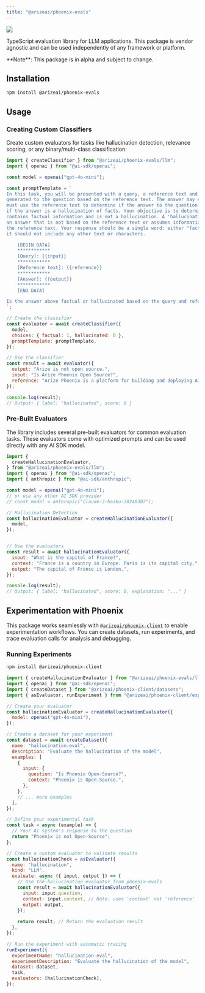 ```yaml
---
title: "@arizeai/phoenix-evals"
---
```


<a href="https://www.npmjs.com/package/@arizeai/phoenix-evals"><img src="/images/41b96bc0-40arizeai2Fphoenix-evals.svg" className='inline'/></a>

TypeScript evaluation library for LLM applications. This package is vendor agnostic and can be used independently of any framework or platform.

<Note>
**Note**: This package is in alpha and subject to change.

</Note>

## Installation

```bash
npm install @arizeai/phoenix-evals
```

## Usage

### Creating Custom Classifiers

Create custom evaluators for tasks like hallucination detection, relevance scoring, or any binary/multi-class classification:

```javascript
import { createClassifier } from "@arizeai/phoenix-evals/llm";
import { openai } from "@ai-sdk/openai";

const model = openai("gpt-4o-mini");

const promptTemplate = `
In this task, you will be presented with a query, a reference text and an answer. The answer is
generated to the question based on the reference text. The answer may contain false information. You
must use the reference text to determine if the answer to the question contains false information,
if the answer is a hallucination of facts. Your objective is to determine whether the answer text
contains factual information and is not a hallucination. A 'hallucination' refers to
an answer that is not based on the reference text or assumes information that is not available in
the reference text. Your response should be a single word: either "factual" or "hallucinated", and
it should not include any other text or characters.

    [BEGIN DATA]
    ************
    [Query]: {{input}}
    ************
    [Reference text]: {{reference}}
    ************
    [Answer]: {{output}}
    ************
    [END DATA]

Is the answer above factual or hallucinated based on the query and reference text?
`;

// Create the classifier
const evaluator = await createClassifier({
  model,
  choices: { factual: 1, hallucinated: 0 },
  promptTemplate: promptTemplate,
});

// Use the classifier
const result = await evaluator({
  output: "Arize is not open source.",
  input: "Is Arize Phoenix Open Source?",
  reference: "Arize Phoenix is a platform for building and deploying AI applications. It is open source.",
});

console.log(result);
// Output: { label: "hallucinated", score: 0 }
```

### Pre-Built Evaluators

The library includes several pre-built evaluators for common evaluation tasks. These evaluators come with optimized prompts and can be used directly with any AI SDK model.

```javascript
import { 
  createHallucinationEvaluator,
} from "@arizeai/phoenix-evals/llm";
import { openai } from "@ai-sdk/openai";
import { anthropic } from "@ai-sdk/anthropic";

const model = openai("gpt-4o-mini");
// or use any other AI SDK provider
// const model = anthropic("claude-3-haiku-20240307");

// Hallucination Detection
const hallucinationEvaluator = createHallucinationEvaluator({
  model,
});


// Use the evaluators
const result = await hallucinationEvaluator({
  input: "What is the capital of France?",
  context: "France is a country in Europe. Paris is its capital city.",
  output: "The capital of France is London.",
});

console.log(result);
// Output: { label: "hallucinated", score: 0, explanation: "..." }
```

## Experimentation with Phoenix

This package works seamlessly with [`@arizeai/phoenix-client`](https://www.npmjs.com/package/@arizeai/phoenix-client) to enable experimentation workflows. You can create datasets, run experiments, and trace evaluation calls for analysis and debugging.

### Running Experiments

```bash
npm install @arizeai/phoenix-client
```

```javascript
import { createHallucinationEvaluator } from "@arizeai/phoenix-evals/llm";
import { openai } from "@ai-sdk/openai";
import { createDataset } from "@arizeai/phoenix-client/datasets";
import { asEvaluator, runExperiment } from "@arizeai/phoenix-client/experiments";

// Create your evaluator
const hallucinationEvaluator = createHallucinationEvaluator({
  model: openai("gpt-4o-mini"),
});

// Create a dataset for your experiment
const dataset = await createDataset({
  name: "hallucination-eval",
  description: "Evaluate the hallucination of the model",
  examples: [
    {
      input: {
        question: "Is Phoenix Open-Source?",
        context: "Phoenix is Open-Source.",
      },
    },
    // ... more examples
  ],
});

// Define your experimental task
const task = async (example) => {
  // Your AI system's response to the question
  return "Phoenix is not Open-Source";
};

// Create a custom evaluator to validate results
const hallucinationCheck = asEvaluator({
  name: "hallucination",
  kind: "LLM",
  evaluate: async ({ input, output }) => {
    // Use the hallucination evaluator from phoenix-evals
    const result = await hallucinationEvaluator({
      input: input.question,
      context: input.context, // Note: uses 'context' not 'reference'
      output: output,
    });
    
    return result; // Return the evaluation result
  },
});

// Run the experiment with automatic tracing
runExperiment({
  experimentName: "hallucination-eval",
  experimentDescription: "Evaluate the hallucination of the model",
  dataset: dataset,
  task,
  evaluators: [hallucinationCheck],
});
```


